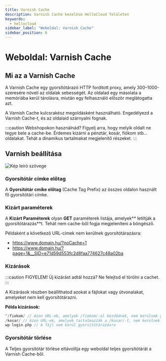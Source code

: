 ```yaml
---
title: Varnish Cache
description: Varnish Cache kezelése HelloCloud felületen
keywords:
  - hellocloud
sidebar_label: "Weboldal: Varnish Cache"
sidebar_position: 6
---
```


# <FontAwesomeIcon icon="fa-solid fa-rabbit text-primary" /> Weboldal: Varnish Cache

## Mi az a Varnish Cache

A Varnish Cache egy gyorsítótárazó HTTP fordított proxy, amely 300–1000-szeresére növeli az oldalak sebességét. Az oldalad egy másolata a memóriába kerül tárolásra, miután egy felhasználó először meglátogatta azt.

A Varnish Cache kulcsrakész megoldásként használható. Engedélyezd a Varnish Cache-t, és az oldalaid szárnyalni fognak.

:::caution Webshopokon használnád?
Figyelj arra, hogy melyik oldalt ne tegye bele a cache-be. Érdemes kizárni a pénztár, kosár, fiókom stb... oldalakat. Tehát a dinamikus tartalmakat megjelenítő részeket. 
:::

## Varnish beállítása

<BrowserWindow url="https://peldaweboldal.hu">
  <img src="https://cdn.hellowp.cloud/hub/hellocloud/hellocloud-021.png" alt="Kép leíró szövege"></img>
</BrowserWindow>

### Gyorsítótár címke előtag

A **Gyorsítótár cmíke előtag** (Cache Tag Prefix) az összes oldalon használt fő gyorsítótári címke. 

### Kizárt paraméterek

A **Kizárt Paraméterek** olyan **GET** paraméterek listája, amelyek** letiltják a gyorsítótárazás**t. Tehát nem cache-ből fogja megjeleníteni a böngésző.

Példaként a következő URL-címek nem kerülnek gyorsítótárazásra:

- https://www.domain.hu/?noCache=1
- https://www.domain.hu/?page=1&__SID=e71d59d553fc2d8faa774627c48a02ba


### Kizárások
:::caution FIGYELEM!
Új kizárást adtál hozzá? Ne felejtsd el törölni a cachet.
:::

A Kizárások részben beállíthatod azokat a fájlokat vagy útvonalakat, amelyeket nem kell gyorsítótárazni.

**Példa kizárások:**

```php
^/fiokom/ // Azon URL-ek, amelyek /fiokom/-al kezdődnek, nem kerülnek gyorsítótárazásra
/kosar/ // Azon URL-ek, amelyek tartalmazzák a /kosar/-t, nem kerülnek gyorsítótárazásra
wp-login.php // A fájl nem kerül gyorsítótárazásra
```

### Gyorsítótár törlése

A Teljes gyorsítótár törlése eltávolítja egy weboldal teljes gyorsítótárát a Varnish Cache-ből.